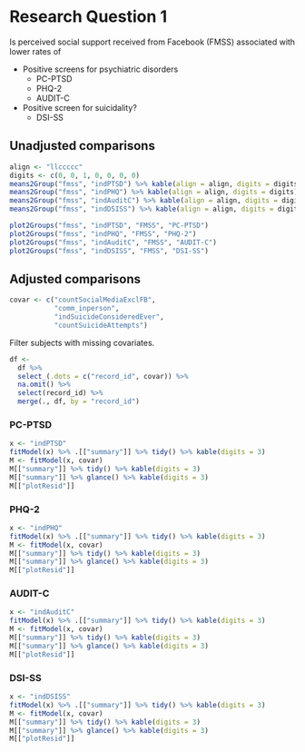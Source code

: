 # Research Question 1

Is perceived social support received from Facebook (FMSS) associated with lower rates of 

* Positive screens for psychiatric disorders
  * PC-PTSD
  * PHQ-2
  * AUDIT-C
* Positive screen for suicidality?
  * DSI-SS


## Unadjusted comparisons

```r
align <- "llccccc"
digits <- c(0, 0, 1, 0, 0, 0, 0)
means2Group("fmss", "indPTSD") %>% kable(align = align, digits = digits)
means2Group("fmss", "indPHQ") %>% kable(align = align, digits = digits)
means2Group("fmss", "indAuditC") %>% kable(align = align, digits = digits)
means2Group("fmss", "indDSISS") %>% kable(align = align, digits = digits)
```

```r
plot2Groups("fmss", "indPTSD", "FMSS", "PC-PTSD")
plot2Groups("fmss", "indPHQ", "FMSS", "PHQ-2")
plot2Groups("fmss", "indAuditC", "FMSS", "AUDIT-C")
plot2Groups("fmss", "indDSISS", "FMSS", "DSI-SS")
```


## Adjusted comparisons

```r
covar <- c("countSocialMediaExclFB",
           "comm_inperson",
           "indSuicideConsideredEver",
           "countSuicideAttempts")
```

Filter subjects with missing covariates.

```r
df <-
  df %>% 
  select_(.dots = c("record_id", covar)) %>% 
  na.omit() %>% 
  select(record_id) %>% 
  merge(., df, by = "record_id")
```


### PC-PTSD

```r
x <- "indPTSD"
fitModel(x) %>% .[["summary"]] %>% tidy() %>% kable(digits = 3)
M <- fitModel(x, covar)
M[["summary"]] %>% tidy() %>% kable(digits = 3)
M[["summary"]] %>% glance() %>% kable(digits = 3)
M[["plotResid"]]
```

### PHQ-2

```r
x <- "indPHQ"
fitModel(x) %>% .[["summary"]] %>% tidy() %>% kable(digits = 3)
M <- fitModel(x, covar)
M[["summary"]] %>% tidy() %>% kable(digits = 3)
M[["summary"]] %>% glance() %>% kable(digits = 3)
M[["plotResid"]]
```

### AUDIT-C

```r
x <- "indAuditC"
fitModel(x) %>% .[["summary"]] %>% tidy() %>% kable(digits = 3)
M <- fitModel(x, covar)
M[["summary"]] %>% tidy() %>% kable(digits = 3)
M[["summary"]] %>% glance() %>% kable(digits = 3)
M[["plotResid"]]
```

### DSI-SS

```r
x <- "indDSISS"
fitModel(x) %>% .[["summary"]] %>% tidy() %>% kable(digits = 3)
M <- fitModel(x, covar)
M[["summary"]] %>% tidy() %>% kable(digits = 3)
M[["summary"]] %>% glance() %>% kable(digits = 3)
M[["plotResid"]]
```
